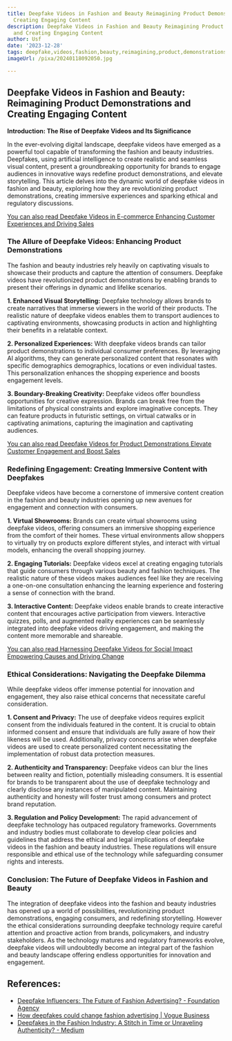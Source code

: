 ```yaml
---
title: Deepfake Videos in Fashion and Beauty Reimagining Product Demonstrations and
  Creating Engaging Content
description: Deepfake Videos in Fashion and Beauty Reimagining Product Demonstrations
  and Creating Engaging Content
author: Usf
date: '2023-12-28'
tags: deepfake,videos,fashion,beauty,reimagining,product,demonstrations,creating,engaging,content
imageUrl: /pixa/20240118092050.jpg

---
```

## Deepfake Videos in Fashion and Beauty: Reimagining Product Demonstrations and Creating Engaging Content

**Introduction: The Rise of Deepfake  Videos and Its Significance**

In the ever-evolving digital landscape, deepfake videos have emerged as a powerful tool capable of transforming the fashion and  beauty industries. Deepfakes, using  artificial intelligence to create realistic and seamless visual content, present a groundbreaking opportunity for brands to engage audiences in innovative ways redefine product demonstrations, and elevate storytelling. This article delves  into the dynamic world of  deepfake videos in fashion and  beauty, exploring how they are revolutionizing product demonstrations, creating immersive experiences and sparking ethical and regulatory discussions.

[You can also read Deepfake Videos in E-commerce Enhancing Customer Experiences  and Driving Sales](Deepfake%20Videos%20in%20E-commerce%20Enhancing%20Customer%20Experiences%20and%20Driving%20Sales)


### The Allure of Deepfake Videos: Enhancing Product Demonstrations

The fashion and beauty industries rely heavily on captivating visuals to showcase their  products and capture the attention  of  consumers. Deepfake videos have  revolutionized product demonstrations by enabling brands to present their offerings in dynamic and lifelike  scenarios.

**1. Enhanced Visual Storytelling:** Deepfake technology allows brands to create narratives that immerse viewers in the world of their products. The realistic nature of  deepfake videos enables them to transport audiences to captivating environments,  showcasing products in action and highlighting their benefits in  a relatable context.

**2. Personalized Experiences:** With deepfake videos brands can tailor product demonstrations to individual  consumer preferences. By leveraging AI algorithms,  they can generate personalized content that resonates with specific demographics demographics, locations or even individual tastes. This personalization enhances the shopping  experience and  boosts engagement  levels.

**3. Boundary-Breaking  Creativity:** Deepfake videos offer boundless opportunities for creative expression. Brands can break free from the limitations of physical constraints and explore imaginative concepts. They can feature products in futuristic settings, on virtual catwalks or  in captivating animations, capturing the imagination and captivating audiences.


[You can also read Deepfake Videos for Product Demonstrations  Elevate Customer Engagement and Boost Sales](Deepfake%20Videos%20for%20Product%20Demonstrations%20Elevate%20Customer%20Engagement%20and%20Boost%20Sales)


### Redefining Engagement: Creating Immersive Content with Deepfakes

Deepfake videos  have become a cornerstone of immersive  content  creation in the fashion and beauty industries opening up  new avenues for engagement and connection with consumers.

**1. Virtual Showrooms:** Brands can create virtual  showrooms using  deepfake videos,  offering consumers an immersive shopping experience from the comfort of their homes. These virtual environments  allow shoppers to virtually try on products explore different styles, and interact with virtual models, enhancing the overall shopping journey.

**2. Engaging Tutorials:** Deepfake videos  excel at creating engaging tutorials that  guide consumers through various  beauty and fashion techniques. The realistic nature of these videos makes audiences feel like they are receiving  a one-on-one consultation enhancing the learning experience and fostering a sense of connection  with the brand.

**3. Interactive Content:** Deepfake videos enable brands to  create interactive  content that  encourages active participation from  viewers. Interactive quizzes, polls, and augmented reality experiences can be seamlessly integrated into deepfake videos driving engagement, and making the content more memorable and shareable.


[You can also read Harnessing Deepfake Videos  for Social Impact Empowering Causes and  Driving Change](Harnessing%20Deepfake%20Videos%20for%20Social%20Impact%20Empowering%20Causes%20and%20Driving%20Change)


### Ethical Considerations: Navigating the Deepfake  Dilemma

While  deepfake videos offer immense potential for innovation and engagement, they  also raise ethical concerns that  necessitate careful consideration.

**1. Consent and Privacy:** The use of deepfake videos requires explicit consent from the individuals featured in the content.  It is crucial to obtain informed consent and  ensure  that individuals are  fully aware  of how their  likeness will be  used. Additionally, privacy concerns arise when deepfake videos are used to create personalized content necessitating the implementation of robust data protection measures.

**2. Authenticity  and  Transparency:** Deepfake videos can blur the lines between reality and fiction, potentially  misleading consumers. It is essential for  brands to be transparent about the use of deepfake technology  and clearly disclose any instances of manipulated content. Maintaining authenticity and honesty will  foster trust  among consumers and protect brand reputation.

**3. Regulation and Policy Development:** The rapid advancement of deepfake technology has outpaced regulatory frameworks. Governments and industry bodies must collaborate to develop clear policies and guidelines that  address the ethical  and legal  implications  of deepfake videos in  the fashion and beauty industries. These regulations  will ensure  responsible and ethical use of the technology while safeguarding consumer rights and interests.


###  Conclusion: The Future  of Deepfake Videos in Fashion and Beauty

The  integration of deepfake videos  into the fashion  and beauty industries has opened up a world of possibilities, revolutionizing product  demonstrations, engaging consumers, and  redefining storytelling. However the ethical considerations surrounding deepfake technology require careful attention and  proactive action from brands, policymakers, and industry stakeholders. As the technology matures and regulatory frameworks evolve, deepfake videos will  undoubtedly become an integral part of the fashion and beauty landscape offering endless opportunities for innovation and engagement.

## References:
- [Deepfake Influencers: The Future of Fashion Advertising? - Foundation Agency](https://foundationagency.co.uk/blog/deepfake-influencers-the-future-of-fashion-advertising/)
- [How deepfakes could change fashion advertising | Vogue Business](https://www.voguebusiness.com/companies/how-deepfakes-could-change-fashion-advertising-influencer-marketing)
- [Deepfakes in the Fashion Industry: A Stitch in Time or Unraveling Authenticity? - Medium](https://medium.com/@andrew_johnson_4/deepfakes-in-the-fashion-industry-a-stitch-in-time-or-unraveling-authenticity-7c2bcf5b0427)
